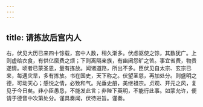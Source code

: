 ```yaml
---
---
---
```

title: 请拣放后宫内人
---



右，伏见大历已来四十馀载，宫中人数，稍久渐多。伏虑驱使之馀，其数犹广。上则虚给衣食，有供亿縻费之烦；下则离隔亲族，有幽闭怨旷之苦。事宜省费，物贵遂情。顷者已蒙圣恩，量有拣放。闻诸道路，所出不多。臣伏见自太宗、玄宗已来，每遇灾旱，多有拣放。书在国史，天下称之。伏望圣慈，再加处分。则盛明之德，可动天心；感悦之情，必致和气。光垂史册，美继祖宗。贞观、开元之风，复见于今日矣。非小臣愚恳，不能发此言；非陛下英明，不能行此事。如蒙允许，便请于德音中次第处分。谨具奏闻，伏待进旨。谨奏。